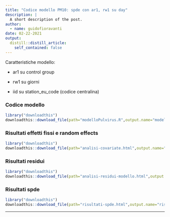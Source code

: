 ```yaml
---
title: "Codice modello PM10: spde con ar1, rw1 su day"
description: |
  A short description of the post.
author:
  - name: guidofioravanti
date: 02-22-2021
output:
  distill::distill_article:
    self_contained: false
---
```


Caratteristiche modello:

- ar1 su control group

- rw1 su giorni

- iid su station_eu_code (codice centralina)


### Codice modello 

```r
library("downloadthis")
downloadthis::download_file(path="modelloPulvirus.R",output.name="modelloPulvirus.R",button_label="Scarica codice modello",button_type = "primary")
```


### Risultati effetti fissi e random effects

```r
library("downloadthis")
downloadthis::download_file(path="analisi-covariate.html",output.name="analisi-covariate.html",button_label="Scarica html",button_type = "primary")
```

### Risultati residui

```r
library("downloadthis")
downloadthis::download_file(path="analisi-residui-modello.html",output.name="analisi-residui-modello.html",button_label="Scarica html",button_type = "primary")
```

### Risultati spde

```r
library("downloadthis")
downloadthis::download_file(path="risultati-spde.html",output.name="risultati-spde.html",button_label="Scarica html",button_type = "primary")
```

---

```r
```


